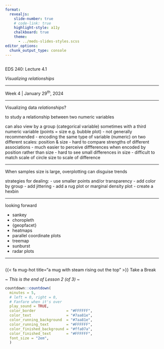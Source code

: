 ```yaml
---
format: 
  revealjs:
    slide-number: true
    # code-link: true
    highlight-style: a11y
    chalkboard: true
    theme: 
      - ../meds-slides-styles.scss
editor_options: 
  chunk_output_type: console
---
```


## {#title-slide data-menu-title="Title Slide" background="#053660"} 

[EDS 240: Lecture 4.1]{.custom-title}

[*Visualizing relationships*]{.custom-subtitle}

<hr class="hr-teal">

[Week 4 | January 29^th^, 2024]{.custom-subtitle3}

---

Visualizing data *relationships*?

to study a relationship between two numeric variables

can also view by a group (categorical variable)
sometimes with a third numeric variable (points = size e.g. bubble plot)
  - not generally recommended
    - encoding the same type of variable (numeric) on two different scales: position & size
    - hard to compare strengths of different associations
    - much easier to perceive diffferences when encoded by position rather than size
    - hard to see small differences in size
    - difficult to match scale of circle size to scale of difference

---

When samples size is large, overplotting can disguise trends

strategies for dealing: 
- use smaller points and/or transparency
- add color by group
- add jittering
- add a rug plot or marginal density plot
- create a hexbin

<!-- --- -->

<!-- scatter plot -->
<!-- fitting linear models & smoothers (e.g. lowess) -->
<!-- correlation matrix / heat map -->
<!-- parallel coordinates plot -->
<!-- data transformation (e.g log10) -->
<!-- see culment depth & culment length scatter plot: https://www.kaggle.com/code/florianspire/palmer-penguins-data-preprocessing-and-analysis -->

<!-- --- -->

<!-- https://www.tylervigen.com/spurious-correlations -->

---

looking forward

- sankey
- choropleth
- {geopfacet}
- heatmaps
- parallel coordinate plots
- treemap
- sunburst
- radar plots

---

##  {#end-break data-menu-title="# Break #" background="#047C90"}

<div class="page-center vertical-center">
<p class="custom-subtitle bottombr">{{< fa mug-hot title="a mug with steam rising out the top" >}} Take a Break</p>
<p class="caption-text">*~ This is the end of Lesson 2 (of 3) ~*</p>
</div>

```r
countdown::countdown(
  minutes = 5,
  # left = 0, right = 0,
  # Fanfare when it's over
  play_sound = TRUE,
  color_border              = "#FFFFFF",
  color_text                = "#7aa81e",
  color_running_background  = "#7aa81e",
  color_running_text        = "#FFFFFF",
  color_finished_background = "#ffa07a",
  color_finished_text       = "#FFFFFF",
  font_size = "2em",
  )
```
